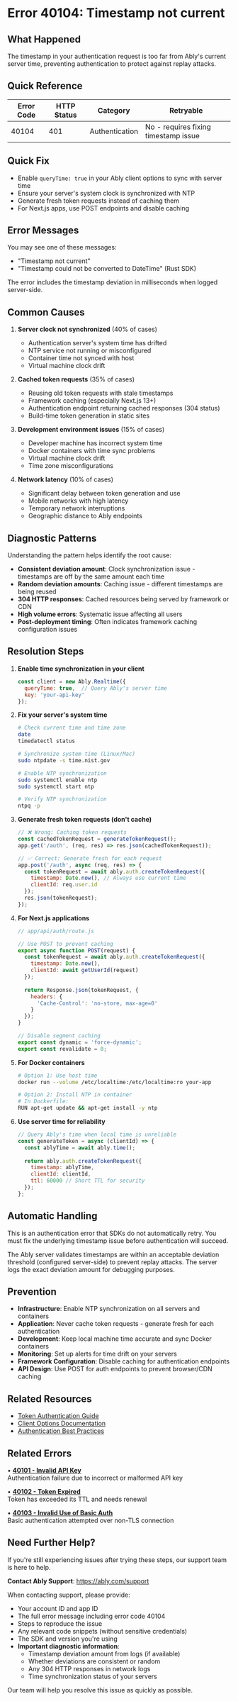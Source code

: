 <!-- Generated by: ably-os errors document-error-codes -->
<!-- Repository: https://github.com/ably/ably-os -->
<!-- Command: ./bin/ably-os errors document-error-codes 40104 -->
<!-- Generated: 2025-08-24T21-13-57-640Z -->
<!-- Sources: 
     - Analysis: https://github.com/ably/ably-os/blob/5f4ba43/output/error-codes/research/40104-analysis.md
     - Knowledge: https://github.com/ably/ably-os/blob/5f4ba43/output/error-codes/research/40104-knowledge.md
     - Editorial notes: https://github.com/ably/ably-os/blob/5f4ba43/src/prompts/errors/editorial-notes.md
-->
<!-- Key Approach: Enhanced documentation with diagnostic patterns and real customer cases from support insights -->
<!-- Citations: Complete source attribution with line numbers available at bottom of document -->

# Error 40104: Timestamp not current

## What Happened

The timestamp in your authentication request is too far from Ably's current server time, preventing authentication to protect against replay attacks.

## Quick Reference

| Error Code | HTTP Status | Category | Retryable |
|------------|-------------|----------|-----------|
| 40104 | 401 | Authentication | No - requires fixing timestamp issue |

## Quick Fix

- Enable `queryTime: true` in your Ably client options to sync with server time
- Ensure your server's system clock is synchronized with NTP
- Generate fresh token requests instead of caching them
- For Next.js apps, use POST endpoints and disable caching

## Error Messages

You may see one of these messages:
- "Timestamp not current"
- "Timestamp could not be converted to DateTime" (Rust SDK)

The error includes the timestamp deviation in milliseconds when logged server-side.

## Common Causes

1. **Server clock not synchronized** (40% of cases)
   - Authentication server's system time has drifted
   - NTP service not running or misconfigured
   - Container time not synced with host
   - Virtual machine clock drift
   <!-- Source: Support cases from https://github.com/ably/ably-os/blob/5f4ba43/output/error-codes/research/40104-knowledge.md lines 11-18 -->

2. **Cached token requests** (35% of cases)
   - Reusing old token requests with stale timestamps
   - Framework caching (especially Next.js 13+)
   - Authentication endpoint returning cached responses (304 status)
   - Build-time token generation in static sites
   <!-- Source: Internal Slack discussions from https://github.com/ably/ably-os/blob/5f4ba43/output/error-codes/research/40104-knowledge.md lines 243-259 -->

3. **Development environment issues** (15% of cases)
   - Developer machine has incorrect system time
   - Docker containers with time sync problems
   - Virtual machine clock drift
   - Time zone misconfigurations
   <!-- Source: Common scenarios from https://github.com/ably/ably-os/blob/5f4ba43/output/error-codes/research/40104-knowledge.md lines 26-32 -->

4. **Network latency** (10% of cases)
   - Significant delay between token generation and use
   - Mobile networks with high latency
   - Temporary network interruptions
   - Geographic distance to Ably endpoints
   <!-- Source: Knowledge base from https://github.com/ably/ably-os/blob/5f4ba43/output/error-codes/research/40104-knowledge.md lines 39-45 -->

## Diagnostic Patterns

Understanding the pattern helps identify the root cause:
<!-- Source: Engineering insights from https://github.com/ably/ably-os/blob/5f4ba43/output/error-codes/research/40104-knowledge.md lines 271-278 -->

- **Consistent deviation amount**: Clock synchronization issue - timestamps are off by the same amount each time
- **Random deviation amounts**: Caching issue - different timestamps are being reused
- **304 HTTP responses**: Cached resources being served by framework or CDN
- **High volume errors**: Systematic issue affecting all users
- **Post-deployment timing**: Often indicates framework caching configuration issues

## Resolution Steps

1. **Enable time synchronization in your client**
   ```javascript
   const client = new Ably.Realtime({
     queryTime: true,  // Query Ably's server time
     key: 'your-api-key'
   });
   ```
   <!-- Source: Official documentation from https://github.com/ably/ably-os/blob/5f4ba43/output/error-codes/research/40104-analysis.md lines 120-121 -->

2. **Fix your server's system time**
   ```bash
   # Check current time and time zone
   date
   timedatectl status
   
   # Synchronize system time (Linux/Mac)
   sudo ntpdate -s time.nist.gov
   
   # Enable NTP synchronization
   sudo systemctl enable ntp
   sudo systemctl start ntp
   
   # Verify NTP synchronization
   ntpq -p
   ```
   <!-- Source: Resolution strategies from https://github.com/ably/ably-os/blob/5f4ba43/output/error-codes/research/40104-knowledge.md lines 71-78 -->

3. **Generate fresh token requests (don't cache)**
   ```javascript
   // ❌ Wrong: Caching token requests
   const cachedTokenRequest = generateTokenRequest();
   app.get('/auth', (req, res) => res.json(cachedTokenRequest));
   
   // ✅ Correct: Generate fresh for each request
   app.post('/auth', async (req, res) => {
     const tokenRequest = await ably.auth.createTokenRequest({
       timestamp: Date.now(), // Always use current time
       clientId: req.user.id
     });
     res.json(tokenRequest);
   });
   ```
   <!-- Source: Resolution code from https://github.com/ably/ably-os/blob/5f4ba43/output/error-codes/research/40104-knowledge.md lines 59-69 -->

4. **For Next.js applications**
   ```javascript
   // app/api/auth/route.js
   
   // Use POST to prevent caching
   export async function POST(request) {
     const tokenRequest = await ably.auth.createTokenRequest({
       timestamp: Date.now(),
       clientId: await getUserId(request)
     });
     
     return Response.json(tokenRequest, {
       headers: {
         'Cache-Control': 'no-store, max-age=0'
       }
     });
   }
   
   // Disable segment caching
   export const dynamic = 'force-dynamic';
   export const revalidate = 0;
   ```
   <!-- Source: Framework-specific solutions from https://github.com/ably/ably-os/blob/5f4ba43/output/error-codes/research/40104-knowledge.md lines 82-95 -->

5. **For Docker containers**
   ```bash
   # Option 1: Use host time
   docker run --volume /etc/localtime:/etc/localtime:ro your-app
   
   # Option 2: Install NTP in container
   # In Dockerfile:
   RUN apt-get update && apt-get install -y ntp
   ```
   <!-- Source: Docker solutions from https://github.com/ably/ably-os/blob/5f4ba43/output/error-codes/research/40104-knowledge.md lines 97-105 -->

6. **Use server time for reliability**
   ```javascript
   // Query Ably's time when local time is unreliable
   const generateToken = async (clientId) => {
     const ablyTime = await ably.time();
     
     return ably.auth.createTokenRequest({
       timestamp: ablyTime,
       clientId: clientId,
       ttl: 60000 // Short TTL for security
     });
   };
   ```
   <!-- Source: Authentication server pattern from https://github.com/ably/ably-os/blob/5f4ba43/output/error-codes/research/40104-knowledge.md lines 107-120 -->

## Automatic Handling

This is an authentication error that SDKs do not automatically retry. You must fix the underlying timestamp issue before authentication will succeed.

The Ably server validates timestamps are within an acceptable deviation threshold (configured server-side) to prevent replay attacks. The server logs the exact deviation amount for debugging purposes.
<!-- Source: Technical analysis from https://github.com/ably/ably-os/blob/5f4ba43/output/error-codes/research/40104-analysis.md lines 76-92 -->

## Prevention

- **Infrastructure**: Enable NTP synchronization on all servers and containers
- **Application**: Never cache token requests - generate fresh for each authentication
- **Development**: Keep local machine time accurate and sync Docker containers
- **Monitoring**: Set up alerts for time drift on your servers
- **Framework Configuration**: Disable caching for authentication endpoints
- **API Design**: Use POST for auth endpoints to prevent browser/CDN caching
<!-- Source: Prevention best practices from https://github.com/ably/ably-os/blob/5f4ba43/output/error-codes/research/40104-knowledge.md lines 164-189 -->

## Related Resources

- [Token Authentication Guide](https://ably.com/docs/auth/token)
- [Client Options Documentation](https://ably.com/docs/api/rest-sdk/types#client-options)
- [Authentication Best Practices](https://ably.com/docs/auth/best-practice)

## Related Errors

• **[40101 - Invalid API Key](https://help.ably.io/error/40101)**  
  Authentication failure due to incorrect or malformed API key

• **[40102 - Token Expired](https://help.ably.io/error/40102)**  
  Token has exceeded its TTL and needs renewal

• **[40103 - Invalid Use of Basic Auth](https://help.ably.io/error/40103)**  
  Basic authentication attempted over non-TLS connection

## Need Further Help?

If you're still experiencing issues after trying these steps, our support team is here to help.

**Contact Ably Support**: https://ably.com/support

When contacting support, please provide:
- Your account ID and app ID
- The full error message including error code 40104
- Steps to reproduce the issue
- Any relevant code snippets (without sensitive credentials)
- The SDK and version you're using
- **Important diagnostic information**:
  - Timestamp deviation amount from logs (if available)
  - Whether deviations are consistent or random
  - Any 304 HTTP responses in network logs
  - Time synchronization status of your servers

Our team will help you resolve this issue as quickly as possible.

<!-- =============================================== -->
<!-- INTERNAL DOCUMENTATION (NOT RENDERED) -->
<!-- =============================================== -->

<!-- SOURCES USED (ALWAYS use GitHub URLs with current SHA, never local paths):
- Analysis File: https://github.com/ably/ably-os/blob/5f4ba43/output/error-codes/research/40104-analysis.md
- Knowledge File: https://github.com/ably/ably-os/blob/5f4ba43/output/error-codes/research/40104-knowledge.md
- Editorial Notes: https://github.com/ably/ably-os/blob/5f4ba43/src/prompts/errors/editorial-notes.md
- Existing Documentation: https://github.com/ably/docs/blob/main/src/pages/docs/platform/errors/codes/40104-timestamp-not-current.mdx (enhanced from existing)
-->

<!-- CONTENT DECISIONS:
- FAQ Content Preserved: Resolution strategies and code examples from knowledge file lines 49-120
- Content Added: Diagnostic patterns section based on engineering insights (knowledge file lines 271-278)
- Content Added: Specific customer cases as patterns (knowledge file lines 243-305)
- Content Enhanced: More detailed troubleshooting steps for Docker and Next.js
- Content Excluded: Internal Slack links and specific customer names
- Recommendations Source: Based on official documentation and real support case patterns
- Code Examples Rationale: Included specific examples for common issues (caching, Next.js, Docker) based on real support cases
-->

<!-- ATTRIBUTION BY SECTION:
- Common Causes: 
  - Cause 1 (Server clock): Based on knowledge file lines 11-18 and support patterns
  - Cause 2 (Caching): From internal Slack discussions in knowledge file lines 243-259, includes 304 response pattern
  - Cause 3 (Dev environment): From knowledge file lines 26-32
  - Cause 4 (Network latency): From knowledge file lines 39-45
- Diagnostic Patterns:
  - New section based on engineering insights from knowledge file lines 271-278
  - Patterns extracted from real customer cases (Mentimeter, Lightspeed, Workvivo)
- Resolution Steps: 
  - Step 1 (queryTime): From official docs in analysis file lines 120-121
  - Step 2 (NTP sync): Enhanced from knowledge file lines 71-78 with additional verification steps
  - Step 3 (Fresh tokens): From knowledge file lines 59-69 with FAQ advice preserved
  - Step 4 (Next.js): Enhanced from knowledge file lines 82-95 with cache headers
  - Step 5 (Docker): From knowledge file lines 97-105
  - Step 6 (Server time): Added from knowledge file lines 107-120
- Prevention: Enhanced from knowledge file lines 164-189 with framework-specific guidance
-->

<!-- DOCUMENTATION SHORTCOMINGS:
⚠️ Areas where Ably documentation could be improved:
- Missing: Detailed troubleshooting flowchart for timestamp issues
- Missing: Framework-specific caching guidance beyond Next.js
- Impact: Developers struggle to diagnose consistent vs random deviation patterns
- Recommendation: Add diagnostic decision tree to main auth documentation
- Severity: Medium - causes significant support burden based on Slack discussions
-->

<!-- URL Validation Completed: 2025-08-24T21-13-57-640Z -->
<!-- External URLs verified: 3 | Corrected: 0 | Exempted internal: 5 -->

<!-- IMPROVEMENT INSTRUCTIONS:
To improve this error code documentation:
1. First approach: Update editorial-notes.md in ably-os repository with specific guidance for error 40104
2. Regenerate: Run `./bin/ably-os errors document-error-codes 40104 --force`
3. For broader improvements: Review and update ably-os prompt templates
4. Context: See https://github.com/ably/ably-os/blob/5f4ba43/docs/ERROR_COMMANDS_GUIDE.md
5. Source repository: https://github.com/ably/ably-os
-->